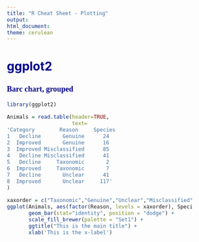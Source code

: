 ```yaml
---
title: "R Cheat Sheet - Plotting"
output:
html_document:
theme: cerulean
---
```


<style type="text/css">

body{ /* Normal  */
      font-size: 12px;
  }
td {  /* Table  */
  font-size: 8px;
}
h1.title {
  font-size: 38px;
  color: DarkRed;
}
h1 { /* Header 1 */
  font-size: 28px;
  color: DarkBlue;
}
h2 { /* Header 2 */
    font-size: 22px;
  color: DarkBlue;
}
h3 { /* Header 3 */
  font-size: 18px;
  font-family: "Times New Roman", Times, serif;
  color: DarkBlue;
}
code.r{ /* Code block */
    font-size: 12px;
}
pre { /* Code block - determines code spacing between lines */
    font-size: 14px;
}
</style>




# ggplot2


### Barc chart, grouped

```r
library(ggplot2)

Animals = read.table(header=TRUE,
                     text=
'Category        Reason     Species
1   Decline       Genuine      24
2  Improved       Genuine      16
3  Improved Misclassified      85
4   Decline Misclassified      41
5   Decline     Taxonomic       2
6  Improved     Taxonomic       7
7   Decline       Unclear      41
8  Improved       Unclear     117'
)

xaxorder = c("Taxonomic","Genuine","Unclear","Misclassified")
ggplot(Animals, aes(factor(Reason, levels = xaxorder), Species, fill = Category)) +
       geom_bar(stat="identity", position = "dodge") +
       scale_fill_brewer(palette = "Set1") +
       ggtitle("This is the main title") +
       xlab('This is the x-label')

```

